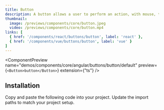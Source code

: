 ```yaml
---
title: Button
description: A button allows a user to perform an action, with mouse, touch, and keyboard interactions.
thumbnail:
  image: /previews/components/core/button.jpeg
  video: /previews/components/core/button.mp4
links: [
  { href: '/components/react/buttons/button', label: 'react' },
  { href: '/components/vue/buttons/button', label: 'vue' }
]
---
```


<ComponentPreview
  name="demos/components/core/angular/buttons/button/default"
  preview={`<Button>button</Button>`}
  extension={"ts"}
/>

## Installation

<Steps>
  <Step>Copy and paste the following code into your project.</Step>
  <ComponentSource name={[
  "components/core/default/angular/button/button.component",
  "components/core/default/angular/button/hlm-button.module",
  "components/core/default/angular/lib/icons/icon.module",
  "components/core/default/angular/lib/icons/icons"
  ]} extension={["ts"]} />
  <Step>Update the import paths to match your project setup.</Step>
</Steps>

